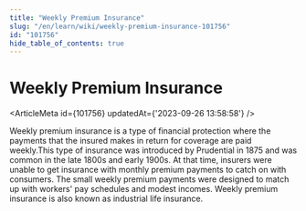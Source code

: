 ```yaml
---
title: "Weekly Premium Insurance"
slug: "/en/learn/wiki/weekly-premium-insurance-101756"
id: "101756"
hide_table_of_contents: true
---
```



# Weekly Premium Insurance

<ArticleMeta id={101756} updatedAt={'2023-09-26 13:58:58'} />
<div className='border-solid border-b border-t-0 my-4 border-[var(--ifm-color-gray-300)]' />

Weekly premium insurance is a type of financial protection where the payments that the insured makes in return for coverage are paid weekly.This type of insurance was introduced by Prudential in 1875 and was common in the late 1800s and early 1900s. At that time, insurers were unable to get insurance with monthly premium payments to catch on with consumers. The small weekly premium payments were designed to match up with workers' pay schedules and modest incomes. Weekly premium insurance is also known as industrial life insurance.

